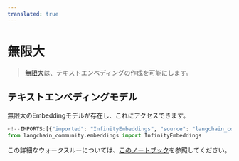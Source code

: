 ```yaml
---
translated: true
---
```


# 無限大

>[無限大](https://github.com/michaelfeil/infinity)は、テキストエンベディングの作成を可能にします。

## テキストエンベディングモデル

無限大のEmbeddingモデルが存在し、これにアクセスできます。

```python
<!--IMPORTS:[{"imported": "InfinityEmbeddings", "source": "langchain_community.embeddings", "docs": "https://api.python.langchain.com/en/latest/embeddings/langchain_community.embeddings.infinity.InfinityEmbeddings.html", "title": "Infinity"}]-->
from langchain_community.embeddings import InfinityEmbeddings
```

この詳細なウォークスルーについては、[このノートブック](/docs/integrations/text_embedding/infinity)を参照してください。

